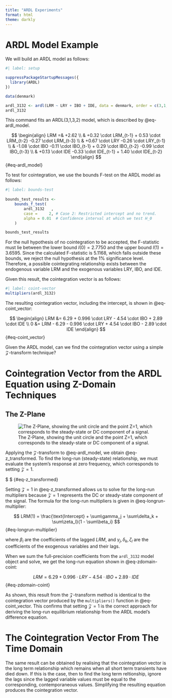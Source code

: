 ```yaml
---
title: "ARDL Experiments"
format: html
theme: darkly
---
```


# ARDL Model Example

We will build an ARDL model as follows:

```r
#| label: setup

suppressPackageStartupMessages({
  library(ARDL)
})

data(denmark)

ardl_3132 <- ardl(LRM ~ LRY + IBO + IDE, data = denmark, order = c(3,1,3,2))
ardl_3132
```

This command fits an ARDL(3,1,3,2) model, which is described by @eq-ardl_model.

$$
\begin{align}
LRM =& +2.62 \\
     & +0.32 \cdot LRM_{t-1} + 0.53 \cdot LRM_{t-2} -0.27 \cdot LRM_{t-3} \\
     & +0.67 \cdot LRY -0.26 \cdot LRY_{t-1} \\
     & -1.08 \cdot IBO -0.11 \cdot IBO_{t-1} + 0.29 \cdot IBO_{t-2} -0.99 \cdot IBO_{t-3} \\
     & +0.13 \cdot IDE -0.33 \cdot IDE_{t-1} + 1.40 \cdot IDE_{t-2}
\end{align}
$$ {#eq-ardl_model}

To test for cointegration, we use the bounds F-test on the ARDL model as follows:

```r
#| label: bounds-test
 
bounds_test_results <-
    bounds_f_test(
        ardl_3132   ,
        case =     2, # Case 2: Restricted intercept and no trend.
        alpha = 0.01  # Confidence interval at which we test H_0
    )

bounds_test_results
```

For the null hypothesis of no cointegration to be accepted, the F-statistic must lie between the lower bound $I(0) = 2.7750$ and the upper bound $I(1) = 3.6595$. Since the calculated F-statistic is 5.1168, which falls outside these bounds, we reject the null hypothesis at the 1% significance level. Therefore, a possible cointegrating relationship exists between the endogenous variable LRM and the exogenous variables LRY, IBO, and IDE.

Given this result, the cointegration vector is as follows:

```r
#| label: coint-vector
multipliers(ardl_3132)
```

The resulting cointegration vector, including the intercept, is shown in @eq-coint_vector:

$$
\begin{align}
LRM &=       6.29 + 0.996 \cdot LRY - 4.54 \cdot IBO + 2.89 \cdot IDE \\
  0 &= LRM - 6.29 - 0.996 \cdot LRY + 4.54 \cdot IBO - 2.89 \cdot IDE
\end{align}
$$ {#eq-coint_vector}

Given the ARDL model, can we find the cointegration vector using a simple $\mathcal{Z}$-transform technique?

# Cointegration Vector from the ARDL Equation using Z-Domain Techniques

## The Z-Plane

![The Z-Plane, showing the unit circle and the point Z=1, which corresponds to the steady-state or DC component of a signal.](z_plane.svg)

Applying the $\mathcal{Z}$-transform to @eq-ardl_model, we obtain @eq-z_transformed. To find the long-run (steady-state) relationship, we must evaluate the system's response at zero frequency, which corresponds to setting $\mathcal{Z}=1$.

$
\begin{align}
LRM\left(\mathcal{Z}\right)=&+2.62\\&+0.32\cdot LRM\left(\mathcal{Z}\right)\cdot \mathcal{Z}^{-1}+0.53\cdot LRM\left(\mathcal{Z}\right)\cdot \mathcal{Z}^{-2}-0.27\cdot LRM\left(\mathcal{Z}\right)\cdot \mathcal{Z}^{-3}\\&+0.67\cdot LRY\left(\mathcal{Z}\right)-0.26\cdot LRY\left(\mathcal{Z}\right)\cdot \mathcal{Z}^{-1}\\&-1.08\cdot IBO\left(\mathcal{Z}\right)-0.11\cdot IBO\left(\mathcal{Z}\right)\cdot \mathcal{Z}^{-1}+0.29\cdot IBO\left(\mathcal{Z}\right)\cdot \mathcal{Z}^{-2}\\&+0.13\cdot IDE\left(\mathcal{Z}\right)-0.33\cdot IDE\left(\mathcal{Z}\right)\cdot \mathcal{Z}^{-1}+1.40\cdot IDE\left(\mathcal{Z}\right)\cdot \mathcal{Z}^{-2}
\end{align}
$ {#eq-z_transformed}

Setting $\mathcal{Z}=1$ in @eq-z_transformed allows us to solve for the long-run multipliers because $\mathcal{Z}=1$ represents the DC or steady-state component of the signal. The formula for the long-run multipliers is given in @eq-longrun-multiplier:



$$
LRM(1) = \frac{\text{Intercept} + \sum\gamma_j + \sum\delta_k + \sum\zeta_l}{1 - \sum\beta_i}
$$ {#eq-longrun-multiplier}

where $\beta_i$ are the coefficients of the lagged $LRM$, and $\gamma_j, \delta_k, \zeta_l$ are the coefficients of the exogenous variables and their lags.

When we sum the full-precision coefficients from the `ardl_3132` model object and solve, we get the long-run equation shown in @eq-zdomain-coint:

$$
LRM = 6.29 + 0.996 \cdot LRY - 4.54 \cdot IBO + 2.89 \cdot IDE
$$ {#eq-zdomain-coint}

As shown, this result from the $\mathcal{Z}$-transform method is identical to the cointegration vector produced by the `multipliers()` function in @eq-coint_vector. This confirms that setting $\mathcal{Z}=1$ is the correct approach for deriving the long-run equilibrium relationship from the ARDL model's difference equation.

# The Cointegration Vector From The Time Domain

The same result can be obtained by realising that the cointegration 
vector is the long term relationship which remains when all short term
transients have died down.  If this is the case, then to find the 
long term reltionship, ignore the lags since the lagged variable values must be equal to the corresponding, contemporaneous values.  Simplifying the resulting equation produces the cointegration vector.